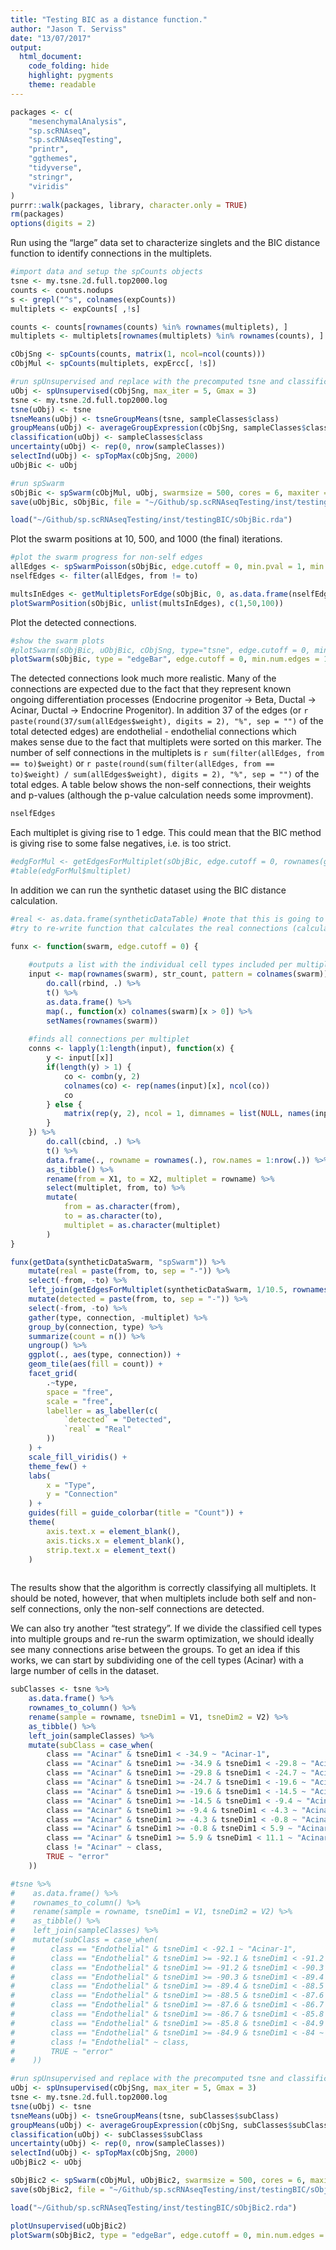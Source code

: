 ```yaml
---
title: "Testing BIC as a distance function."
author: "Jason T. Serviss"
date: "13/07/2017"
output:
  html_document:
    code_folding: hide
    highlight: pygments
    theme: readable
---
```


```r
packages <- c(
    "mesenchymalAnalysis",
    "sp.scRNAseq",
    "sp.scRNAseqTesting",
    "printr",
    "ggthemes",
    "tidyverse",
    "stringr",
    "viridis"
)
purrr::walk(packages, library, character.only = TRUE)
rm(packages)
options(digits = 2)
```

Run using the "large" data set to characterize singlets and the BIC distance function to identify connections in the multiplets.
```r
#import data and setup the spCounts objects
tsne <- my.tsne.2d.full.top2000.log
counts <- counts.nodups
s <- grepl("^s", colnames(expCounts))
multiplets <- expCounts[ ,!s]

counts <- counts[rownames(counts) %in% rownames(multiplets), ]
multiplets <- multiplets[rownames(multiplets) %in% rownames(counts), ]

cObjSng <- spCounts(counts, matrix(1, ncol=ncol(counts)))
cObjMul <- spCounts(multiplets, expErcc[, !s])

#run spUnsupervised and replace with the precomputed tsne and classifications
uObj <- spUnsupervised(cObjSng, max_iter = 5, Gmax = 3)
tsne <- my.tsne.2d.full.top2000.log
tsne(uObj) <- tsne
tsneMeans(uObj) <- tsneGroupMeans(tsne, sampleClasses$class)
groupMeans(uObj) <- averageGroupExpression(cObjSng, sampleClasses$class, FALSE)
classification(uObj) <- sampleClasses$class
uncertainty(uObj) <- rep(0, nrow(sampleClasses))
selectInd(uObj) <- spTopMax(cObjSng, 2000)
uObjBic <- uObj
```

```r
#run spSwarm 
sObjBic <- spSwarm(cObjMul, uObj, swarmsize = 500, cores = 6, maxiter = 1000, distFun = bic, report = TRUE, reportRate = 10)
save(uObjBic, sObjBic, file = "~/Github/sp.scRNAseqTesting/inst/testingBIC/sObjBic.rda", compress = "bzip2")
```

```r
load("~/Github/sp.scRNAseqTesting/inst/testingBIC/sObjBic.rda")
```

Plot the swarm positions at 10, 500, and 1000 (the final) iterations.
```r
#plot the swarm progress for non-self edges
allEdges <- spSwarmPoisson(sObjBic, edge.cutoff = 0, min.pval = 1, min.num.edges = 1)
nselfEdges <- filter(allEdges, from != to)

multsInEdges <- getMultipletsForEdge(sObjBic, 0, as.data.frame(nselfEdges[, 1:2]))
plotSwarmPosition(sObjBic, unlist(multsInEdges), c(1,50,100))
```

Plot the detected connections.
```r
#show the swarm plots
#plotSwarm(sObjBic, uObjBic, cObjSng, type="tsne", edge.cutoff = 0, min.num.edges = 1, min.pval = 0.05)
plotSwarm(sObjBic, type = "edgeBar", edge.cutoff = 0, min.num.edges = 1)
```

The detected connections look much more realistic. Many of the connections are expected due to the fact that they represent known ongoing differentiation processes (Endocrine progenitor -> Beta, Ductal -> Acinar, Ductal -> Endocrine Progenitor). In addition 37 of the edges (or `r paste(round(37/sum(allEdges$weight), digits = 2), "%", sep = "")` of the total detected edges) are endothelial - endothelial connections which makes sense due to the fact that multiplets were sorted on this marker. The number of self connections in the multiplets is `r sum(filter(allEdges, from == to)$weight)` or `r paste(round(sum(filter(allEdges, from == to)$weight) / sum(allEdges$weight), digits = 2), "%", sep = "")` of the total edges. A table below shows the non-self connections, their weights and p-values (although the p-value calculation needs some improvment).

```r
nselfEdges
```

Each multiplet is giving rise to 1 edge. This could mean that the BIC method is giving rise to some false negatives, i.e. is too strict.
```r
#edgForMul <- getEdgesForMultiplet(sObjBic, edge.cutoff = 0, rownames(getData(sObjBic, "spSwarm")))
#table(edgForMul$multiplet)
```

In addition we can run the synthetic dataset using the BIC distance calculation.
```r
#real <- as.data.frame(syntheticDataTable) #note that this is going to detect multiple self connections in examples like: m.C1C1B1B1 whereas the swarm is only going to detect a C1-B1 connection
#try to re-write function that calculates the real connections (calculateConnections)

funx <- function(swarm, edge.cutoff = 0) {
    
    #outputs a list with the individual cell types included per multiplet
    input <- map(rownames(swarm), str_count, pattern = colnames(swarm)) %>%
        do.call(rbind, .) %>%
        t() %>%
        as.data.frame() %>%
        map(., function(x) colnames(swarm)[x > 0]) %>%
        setNames(rownames(swarm))
    
    #finds all connections per multiplet
    conns <- lapply(1:length(input), function(x) {
        y <- input[[x]]
        if(length(y) > 1) {
            co <- combn(y, 2)
            colnames(co) <- rep(names(input)[x], ncol(co))
            co
        } else {
            matrix(rep(y, 2), ncol = 1, dimnames = list(NULL, names(input)[x]))
        }
    }) %>%
        do.call(cbind, .) %>%
        t() %>%
        data.frame(., rowname = rownames(.), row.names = 1:nrow(.)) %>%
        as_tibble() %>%
        rename(from = X1, to = X2, multiplet = rowname) %>%
        select(multiplet, from, to) %>%
        mutate(
            from = as.character(from), 
            to = as.character(to), 
            multiplet = as.character(multiplet)
        )
}

funx(getData(syntheticDataSwarm, "spSwarm")) %>%
    mutate(real = paste(from, to, sep = "-")) %>%
    select(-from, -to) %>%
    left_join(getEdgesForMultiplet(syntheticDataSwarm, 1/10.5, rownames(getData(syntheticDataSwarm, "spSwarm"))), by = "multiplet") %>%
    mutate(detected = paste(from, to, sep = "-")) %>%
    select(-from, -to) %>%
    gather(type, connection, -multiplet) %>%
    group_by(connection, type) %>%
    summarize(count = n()) %>%
    ungroup() %>%
    ggplot(., aes(type, connection)) +
    geom_tile(aes(fill = count)) +
    facet_grid(
        .~type,
        space = "free",
        scale = "free",
        labeller = as_labeller(c(
            `detected` = "Detected",
            `real` = "Real"
        ))
    ) +
    scale_fill_viridis() +
    theme_few() +
    labs(
        x = "Type",
        y = "Connection"
    ) +
    guides(fill = guide_colorbar(title = "Count")) +
    theme(
        axis.text.x = element_blank(),
        axis.ticks.x = element_blank(),
        strip.text.x = element_text()
    )
    
```

The results show that the algorithm is correctly classifying all multiplets. It should be noted, however, that when multiplets include both self and non-self connections, only the non-self connections are detected.

We can also try another "test strategy". If we divide the classified cell types into multiple groups and re-run the swarm optimization, we should ideally see many connections arise between the groups. To get an idea if this works, we can start by subdividing one of the cell types (Acinar) with a large number of cells in the dataset.
```r
subClasses <- tsne %>%
    as.data.frame() %>%
    rownames_to_column() %>%
    rename(sample = rowname, tsneDim1 = V1, tsneDim2 = V2) %>%
    as_tibble() %>%
    left_join(sampleClasses) %>%
    mutate(subClass = case_when(
        class == "Acinar" & tsneDim1 < -34.9 ~ "Acinar-1",
        class == "Acinar" & tsneDim1 >= -34.9 & tsneDim1 < -29.8 ~ "Acinar-2",
        class == "Acinar" & tsneDim1 >= -29.8 & tsneDim1 < -24.7 ~ "Acinar-3",
        class == "Acinar" & tsneDim1 >= -24.7 & tsneDim1 < -19.6 ~ "Acinar-4",
        class == "Acinar" & tsneDim1 >= -19.6 & tsneDim1 < -14.5 ~ "Acinar-5",
        class == "Acinar" & tsneDim1 >= -14.5 & tsneDim1 < -9.4 ~ "Acinar-6",
        class == "Acinar" & tsneDim1 >= -9.4 & tsneDim1 < -4.3 ~ "Acinar-7",
        class == "Acinar" & tsneDim1 >= -4.3 & tsneDim1 < -0.8 ~ "Acinar-8",
        class == "Acinar" & tsneDim1 >= -0.8 & tsneDim1 < 5.9 ~ "Acinar-9",
        class == "Acinar" & tsneDim1 >= 5.9 & tsneDim1 < 11.1 ~ "Acinar-10",
        class != "Acinar" ~ class,
        TRUE ~ "error"
    ))

#tsne %>%
#    as.data.frame() %>%
#    rownames_to_column() %>%
#    rename(sample = rowname, tsneDim1 = V1, tsneDim2 = V2) %>%
#    as_tibble() %>%
#    left_join(sampleClasses) %>%
#    mutate(subClass = case_when(
#        class == "Endothelial" & tsneDim1 < -92.1 ~ "Acinar-1",
#        class == "Endothelial" & tsneDim1 >= -92.1 & tsneDim1 < -91.2 ~ "Acinar-2",
#        class == "Endothelial" & tsneDim1 >= -91.2 & tsneDim1 < -90.3 ~ "Acinar-3",
#        class == "Endothelial" & tsneDim1 >= -90.3 & tsneDim1 < -89.4 ~ "Acinar-4",
#        class == "Endothelial" & tsneDim1 >= -89.4 & tsneDim1 < -88.5 ~ "Acinar-5",
#        class == "Endothelial" & tsneDim1 >= -88.5 & tsneDim1 < -87.6 ~ "Acinar-6",
#        class == "Endothelial" & tsneDim1 >= -87.6 & tsneDim1 < -86.7 ~ "Acinar-7",
#        class == "Endothelial" & tsneDim1 >= -86.7 & tsneDim1 < -85.8 ~ "Acinar-8",
#        class == "Endothelial" & tsneDim1 >= -85.8 & tsneDim1 < -84.9 ~ "Acinar-9",
#        class == "Endothelial" & tsneDim1 >= -84.9 & tsneDim1 < -84 ~ "Acinar-10",
#        class != "Endothelial" ~ class,
#        TRUE ~ "error"
#    ))

#run spUnsupervised and replace with the precomputed tsne and classifications
uObj <- spUnsupervised(cObjSng, max_iter = 5, Gmax = 3)
tsne <- my.tsne.2d.full.top2000.log
tsne(uObj) <- tsne
tsneMeans(uObj) <- tsneGroupMeans(tsne, subClasses$subClass)
groupMeans(uObj) <- averageGroupExpression(cObjSng, subClasses$subClass, FALSE)
classification(uObj) <- subClasses$subClass
uncertainty(uObj) <- rep(0, nrow(sampleClasses))
selectInd(uObj) <- spTopMax(cObjSng, 2000)
uObjBic2 <- uObj
```

```r
sObjBic2 <- spSwarm(cObjMul, uObjBic2, swarmsize = 500, cores = 6, maxiter = 1000, distFun = bic, report = TRUE, reportRate = 10)
save(sObjBic2, file = "~/Github/sp.scRNAseqTesting/inst/testingBIC/sObjBic2.rda", compress = "bzip2")
```

```r
load("~/Github/sp.scRNAseqTesting/inst/testingBIC/sObjBic2.rda")
```

```r
plotUnsupervised(uObjBic2)
plotSwarm(sObjBic2, type = "edgeBar", edge.cutoff = 0, min.num.edges = 1)

```
